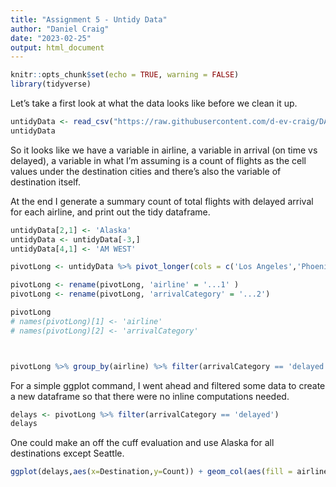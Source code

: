 ```yaml
---
title: "Assignment 5 - Untidy Data"
author: "Daniel Craig"
date: "2023-02-25"
output: html_document
---
```


```r
knitr::opts_chunk$set(echo = TRUE, warning = FALSE)
library(tidyverse)
```
Let's take a first look at what the data looks like before we clean it up.
```r
untidyData <- read_csv("https://raw.githubusercontent.com/d-ev-craig/DATA607/main/Week%205%20-%20Untidy%20Data/untidyData.csv")
untidyData
```

So it looks like we have a variable in airline, a variable in arrival (on time vs delayed), a variable in what I'm assuming is a count of flights as the cell values under the destination cities and there's also the variable of destination itself.  
  
At the end I generate a summary count of total flights with delayed arrival for each airline, and print out the tidy dataframe.

```r
untidyData[2,1] <- 'Alaska'
untidyData <- untidyData[-3,]
untidyData[4,1] <- 'AM WEST'

pivotLong <- untidyData %>% pivot_longer(cols = c('Los Angeles','Phoenix','San Diego','San Francisco', 'Seattle'), names_to= 'Destination',values_to = 'Count')

pivotLong <- rename(pivotLong, 'airline' = '...1' )
pivotLong <- rename(pivotLong, 'arrivalCategory' = '...2')

pivotLong
# names(pivotLong)[1] <- 'airline'
# names(pivotLong)[2] <- 'arrivalCategory'



pivotLong %>% group_by(airline) %>% filter(arrivalCategory == 'delayed') %>% summarize(sum(Count))

```



For a simple ggplot command, I went ahead and filtered some data to create a new dataframe so that there were no inline computations needed.

```r

delays <- pivotLong %>% filter(arrivalCategory == 'delayed')
delays
```


One could make an off the cuff evaluation and use Alaska for all destinations except Seattle.
```r
ggplot(delays,aes(x=Destination,y=Count)) + geom_col(aes(fill = airline), position = "dodge")

```


